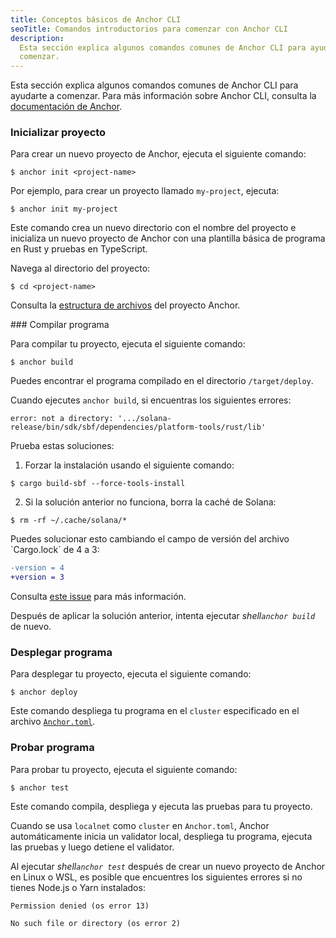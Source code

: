 ```yaml
---
title: Conceptos básicos de Anchor CLI
seoTitle: Comandos introductorios para comenzar con Anchor CLI
description:
  Esta sección explica algunos comandos comunes de Anchor CLI para ayudarte a
  comenzar.
---
```


Esta sección explica algunos comandos comunes de Anchor CLI para ayudarte a
comenzar. Para más información sobre Anchor CLI, consulta la
[documentación de Anchor](https://www.anchor-lang.com/docs).

<Steps>
<Step>

### Inicializar proyecto

Para crear un nuevo proyecto de Anchor, ejecuta el siguiente comando:

```terminal
$ anchor init <project-name>
```

Por ejemplo, para crear un proyecto llamado `my-project`, ejecuta:

```terminal
$ anchor init my-project
```

Este comando crea un nuevo directorio con el nombre del proyecto e inicializa un
nuevo proyecto de Anchor con una plantilla básica de programa en Rust y pruebas
en TypeScript.

Navega al directorio del proyecto:

```terminal
$ cd <project-name>
```

Consulta la
[estructura de archivos](https://www.anchor-lang.com/docs/quickstart/local#project-file-structure)
del proyecto Anchor.

</Step>

<Step>
### Compilar programa

Para compilar tu proyecto, ejecuta el siguiente comando:

```terminal
$ anchor build
```

Puedes encontrar el programa compilado en el directorio `/target/deploy`.

<Callout type="warn">

Cuando ejecutes `anchor build`, si encuentras los siguientes errores:

<Accordions>
<Accordion title="error: not a directory">

```
error: not a directory: '.../solana-release/bin/sdk/sbf/dependencies/platform-tools/rust/lib'
```

Prueba estas soluciones:

1. Forzar la instalación usando el siguiente comando:

```terminal
$ cargo build-sbf --force-tools-install
```

2. Si la solución anterior no funciona, borra la caché de Solana:

```terminal
$ rm -rf ~/.cache/solana/*
```

</Accordion>

<Accordion title="la versión 4 del archivo lock requiere `-Znext-lockfile-bump`">
Puedes solucionar esto cambiando el campo de versión del archivo `Cargo.lock` de 4 a 3:

```diff title="Cargo.lock"
-version = 4
+version = 3
```

Consulta [este issue](https://github.com/solana-foundation/anchor/issues/3392)
para más información.

</Accordion>

</Accordions>

Después de aplicar la solución anterior, intenta ejecutar _shell`anchor build`_
de nuevo.

</Callout>

</Step>
<Step>

### Desplegar programa

Para desplegar tu proyecto, ejecuta el siguiente comando:

```terminal
$ anchor deploy
```

Este comando despliega tu programa en el `cluster` especificado en el archivo
[`Anchor.toml`](https://www.anchor-lang.com/docs/references/anchor-toml).

</Step>
<Step>

### Probar programa

Para probar tu proyecto, ejecuta el siguiente comando:

```terminal
$ anchor test
```

<Callout>

Este comando compila, despliega y ejecuta las pruebas para tu proyecto.

Cuando se usa `localnet` como `cluster` en `Anchor.toml`, Anchor automáticamente
inicia un validator local, despliega tu programa, ejecuta las pruebas y luego
detiene el validator.

</Callout>

<Callout type="warn">

Al ejecutar _shell`anchor test`_ después de crear un nuevo proyecto de Anchor en
Linux o WSL, es posible que encuentres los siguientes errores si no tienes
Node.js o Yarn instalados:

```
Permission denied (os error 13)
```

```
No such file or directory (os error 2)
```

</Callout>

</Step>
</Steps>
